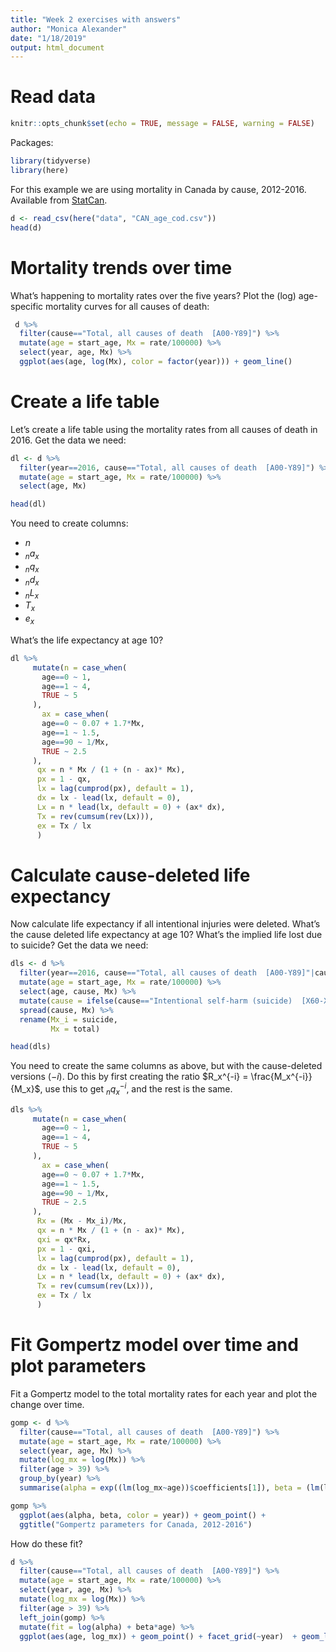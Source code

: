 ```yaml
---
title: "Week 2 exercises with answers"
author: "Monica Alexander"
date: "1/18/2019"
output: html_document
---
```


# Read data  

```r
knitr::opts_chunk$set(echo = TRUE, message = FALSE, warning = FALSE)
```
Packages:
```r
library(tidyverse)
library(here)
```

For this example we are using mortality in Canada by cause, 2012-2016. Available from [StatCan](https://www150.statcan.gc.ca/t1/tbl1/en/tv.action?pid=1310039201). 

```r
d <- read_csv(here("data", "CAN_age_cod.csv"))
head(d)
```

# Mortality trends over time

What's happening to mortality rates over the five years? Plot the (log) age-specific mortality curves for all causes of death:

```r
 d %>% 
  filter(cause=="Total, all causes of death  [A00-Y89]") %>% 
  mutate(age = start_age, Mx = rate/100000) %>% 
  select(year, age, Mx) %>% 
  ggplot(aes(age, log(Mx), color = factor(year))) + geom_line()
```


# Create a life table

Let's create a life table using the mortality rates from all causes of death in 2016. Get the data we need:

```r
dl <- d %>% 
  filter(year==2016, cause=="Total, all causes of death  [A00-Y89]") %>% 
  mutate(age = start_age, Mx = rate/100000) %>% 
  select(age, Mx)

head(dl)
```

You need to create columns:

- $n$
- $_na_x$
- $_nq_x$
- $_nd_x$
- $_nL_x$
- $T_x$
- $e_x$

What's the life expectancy at age 10?

```r
dl %>%
     mutate(n = case_when(
       age==0 ~ 1,
       age==1 ~ 4,
       TRUE ~ 5
     ),
       ax = case_when(
       age==0 ~ 0.07 + 1.7*Mx,
       age==1 ~ 1.5,
       age==90 ~ 1/Mx,
       TRUE ~ 2.5
     ),
      qx = n * Mx / (1 + (n - ax)* Mx),
      px = 1 - qx,
      lx = lag(cumprod(px), default = 1),
      dx = lx - lead(lx, default = 0),
      Lx = n * lead(lx, default = 0) + (ax* dx),
      Tx = rev(cumsum(rev(Lx))),
      ex = Tx / lx
      ) 
```

# Calculate cause-deleted life expectancy

Now calculate life expectancy if all intentional injuries were deleted. What's the cause deleted life expectancy at age 10? What's the implied life lost due to suicide? Get the data we need:

```r
dls <- d %>% 
  filter(year==2016, cause=="Total, all causes of death  [A00-Y89]"|cause=="Intentional self-harm (suicide)  [X60-X84, Y87.0]") %>% 
  mutate(age = start_age, Mx = rate/100000) %>% 
  select(age, cause, Mx) %>% 
  mutate(cause = ifelse(cause=="Intentional self-harm (suicide)  [X60-X84, Y87.0]", "suicide", "total")) %>% 
  spread(cause, Mx) %>% 
  rename(Mx_i = suicide,
         Mx = total)

head(dls)
```

You need to create the same columns as above, but with the cause-deleted versions ($-i$). Do this by first creating the ratio $R_x^{-i} = \frac{M_x^{-i}}{M_x}$, use this to get $_nq_x^{-i}$, and the rest is the same. 

```r
dls %>%
     mutate(n = case_when(
       age==0 ~ 1,
       age==1 ~ 4,
       TRUE ~ 5
     ),
       ax = case_when(
       age==0 ~ 0.07 + 1.7*Mx,
       age==1 ~ 1.5,
       age==90 ~ 1/Mx,
       TRUE ~ 2.5
     ),
      Rx = (Mx - Mx_i)/Mx,
      qx = n * Mx / (1 + (n - ax)* Mx),
      qxi = qx*Rx,
      px = 1 - qxi,
      lx = lag(cumprod(px), default = 1),
      dx = lx - lead(lx, default = 0),
      Lx = n * lead(lx, default = 0) + (ax* dx),
      Tx = rev(cumsum(rev(Lx))),
      ex = Tx / lx
      ) 
```


# Fit Gompertz model over time and plot parameters

Fit a Gompertz model to the total mortality rates for each year and plot the change over time. 

```r

gomp <- d %>% 
  filter(cause=="Total, all causes of death  [A00-Y89]") %>% 
  mutate(age = start_age, Mx = rate/100000) %>% 
  select(year, age, Mx) %>% 
  mutate(log_mx = log(Mx)) %>% 
  filter(age > 39) %>% 
  group_by(year) %>% 
  summarise(alpha = exp((lm(log_mx~age))$coefficients[1]), beta = (lm(log_mx~age))$coefficients[2])

gomp %>% 
  ggplot(aes(alpha, beta, color = year)) + geom_point() +
  ggtitle("Gompertz parameters for Canada, 2012-2016")
```

How do these fit?

```r
d %>% 
  filter(cause=="Total, all causes of death  [A00-Y89]") %>% 
  mutate(age = start_age, Mx = rate/100000) %>% 
  select(year, age, Mx) %>% 
  mutate(log_mx = log(Mx)) %>% 
  filter(age > 39) %>% 
  left_join(gomp) %>% 
  mutate(fit = log(alpha) + beta*age) %>% 
  ggplot(aes(age, log_mx)) + geom_point() + facet_grid(~year)  + geom_line(aes(age, fit))
```

